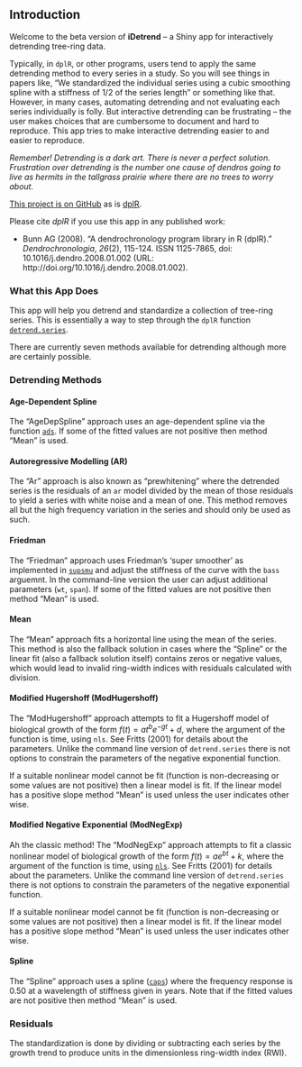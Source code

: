 ## Introduction
Welcome to the beta version of **iDetrend** -- a Shiny app for interactively detrending tree-ring data. 

Typically, in `dplR`, or other programs, users tend to apply the same detrending method to every series in a study. So you will see things in papers like, "We standardized the individual series using a cubic smoothing spline with a stiffness of 1/2 of the series length" or something like that. However, in many cases, automating detrending and not evaluating each series individually is folly. But interactive detrending can be frustrating -- the user makes choices that are cumbersome to document and hard to reproduce. This app tries to make interactive detrending easier to and easier to reproduce.

*Remember! Detrending is a dark art. There is never a perfect solution. Frustration over detrending is the number one cause of dendros going to live as hermits in the tallgrass prairie where there are no trees to worry about.*

[This project is on GitHub](https://github.com/OpenDendro/iDetrend/) as is [dplR](https://github.com/AndyBunn/dplR/). 

Please cite *dplR* if you use this app in any published work:

* Bunn AG (2008). “A dendrochronology program library in R (dplR).”
_Dendrochronologia_, *26*(2), 115-124. ISSN 1125-7865, doi:
10.1016/j.dendro.2008.01.002 (URL: http://doi.org/10.1016/j.dendro.2008.01.002).

### What this App Does
This app will help you detrend and standardize a collection of tree-ring series. This is essentially a way to step through the `dplR` function [`detrend.series`](https://rdrr.io/cran/dplR/man/detrend.series.html).

There are currently seven methods available for detrending although more are certainly possible.

### Detrending Methods

#### Age-Dependent Spline
The "AgeDepSpline" approach uses an age-dependent spline via the function [`ads`](https://rdrr.io/cran/dplR/man/ads.html). If some of the fitted values are not positive then method "Mean" is used.

#### Autoregressive Modelling (AR)
The "Ar" approach is also known as "prewhitening" where the detrended series is the residuals of an `ar` model divided by the mean of those residuals to yield a series with white noise and a mean of one. This method removes all but the high frequency variation in the series and should only be used as such.

#### Friedman
The "Friedman" approach uses Friedman's 'super smoother' as implemented in [`supsmu`](https://www.rdocumentation.org/packages/stats/versions/3.6.2/topics/supsmu) and adjust the stiffness of the curve with the `bass` arguemnt. In the command-line version the user can adjust additional parameters (`wt`, `span`). If some of the fitted values are not positive then method "Mean" is used.

#### Mean
The "Mean" approach fits a horizontal line using the mean of the series. This method is also the fallback solution in cases where the "Spline" or the linear fit (also a fallback solution itself) contains zeros or negative values, which would lead to invalid ring-width indices with residuals calculated with division.


#### Modified Hugershoff (ModHugershoff)
The "ModHugershoff" approach attempts to fit a Hugershoff model of biological growth of the form $f(t) = a t^b e^{-g t} + d$, where the argument of the function is time, using `nls`. See Fritts (2001) for details about the parameters. Unlike the command line version of `detrend.series` there is not options to constrain the parameters of the  negative exponential function. 

If a suitable nonlinear model cannot be fit (function is non-decreasing or some values are not positive) then a linear model is fit. If the linear model has a positive slope method "Mean" is used unless the user indicates other wise.

#### Modified Negative Exponential (ModNegExp)
Ah the classic method! The "ModNegExp" approach attempts to fit a classic nonlinear model of biological growth of the form $f(t) = a e^{bt} + k$, where the argument of the function is time, using [`nls`](https://www.rdocumentation.org/packages/stats/versions/3.6.2/topics/nls). See Fritts (2001) for details about the parameters. Unlike the command line version of `detrend.series` there is not options to constrain the parameters of the  negative exponential function. 

If a suitable nonlinear model cannot be fit (function is non-decreasing or some values are not positive) then a linear model is fit. If the linear model has a positive slope method "Mean" is used unless the user indicates other wise.

#### Spline
The "Spline" approach uses a spline ([`caps`](https://rdrr.io/cran/dplR/man/caps.html)) where the frequency response is 0.50 at a wavelength of stiffness given in years. Note that if the fitted values are not positive then method "Mean" is used.

### Residuals
The standardization is done by dividing or subtracting each series by the growth trend to produce units in the dimensionless ring-width index (RWI). 



